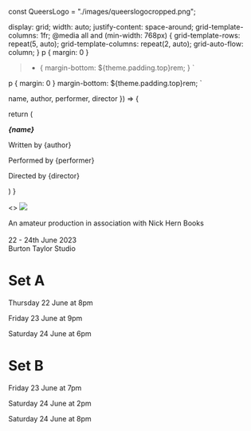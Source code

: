 
const QueersLogo = "./images/queerslogocropped.png";

  display: grid;
  width: auto;
  justify-content: space-around;
  grid-template-columns: 1fr;
  @media all and (min-width: 768px) { 
    grid-template-rows: repeat(5, auto);
    grid-template-columns: repeat(2, auto);
    grid-auto-flow: column;
  }
  p {
    margin: 0
  }
  > * {
    margin-bottom: ${theme.padding.top}rem;
  }
`

  p {
    margin: 0
  }
  margin-bottom: ${theme.padding.top}rem;
`

  name, author, performer, director
}) => {

return (

<PerformanceDiv>
  <p>
    <b>
      <em>{name}</em>
    </b>
  </p>
  <p>Written by {author}</p>
  <p>Performed by {performer}</p>
  <p>Directed by {director}</p>
</PerformanceDiv>
) }

<>
  <img src={QueersLogo} />
  <p style={{ textAlign: "center" }}>
    <span>An amateur production in association with Nick Hern Books</span>
    <br />
    <br />
    <span>22 - 24th June 2023</span>
    <br />
    <span>Burton Taylor Studio</span>
  </p>
  <PerformanceLayout>
    <h1>Set A</h1>
    <div>
      <p>Thursday 22 June at 8pm</p>
      <p>Friday 23 June at 9pm</p>
      <p>Saturday 24 June at 6pm</p>
    </div>
    <Performance
      name="The Man on the Platform"
      author="Mark Gatiss"
      performer="Nathan Peter Grassi"
      director="Glen Young"
    />
    <Performance
      name="Missing Alice"
      author="Jon Bradfield"
      performer="Victoria Wilson"
      director="Simon Tavener"
    />
    <Performance
      name="I Miss the War"
      author="Matthew Baldwin"
      performer="Robert Bristow"
      director="Wayne T Brown"
    />
    <h1> Set B </h1>
    <div>
      <p>Friday 23 June at 7pm</p>
      <p>Saturday 24 June at 2pm</p>
      <p>Saturday 24 June at 8pm</p>
    </div>
    <Performance
      name="The Perfect Gentleman"
      author="Jackie Clune"
      performer="Niamh Simpson"
      director="Wayne T Brown"
    />
    <Performance
      name="More Anger"
      author="Brian Fillis"
      performer="Chris Johnstone"
      director="Glen Young"
    />
    <Performance
      name="Something Borrowed"
      author="Gareth McLean"
      performer="David Guthrie"
      director="Simon Tavener"
    />
  </PerformanceLayout>
</>
